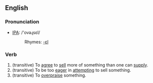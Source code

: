 ==English==
=== Pronunciation ===
*[[w:IPA|IPA]]: /'ovəɻsεl/
*:Rhymes: [[Rhymes:English:-ɛl|-ɛl]]

===Verb===
{{irregverb|'''to oversell'''|'''[[oversells]]'''|'''[[oversold]]'''|'''[[oversold]]'''|'''[[overselling]]'''}}
#(transitive) To [[agree]] to [[sell]] more of something than one can [[supply]].
#(transitive) To be too [[eager]] in [[attempting]] to sell something.
#(transitive) To [[overpraise]] something.